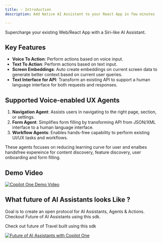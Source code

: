 ```yaml
---
title: 💡 Introduction
description: Add Native AI Assistant to your React App in few minutes

---
```


Supercharge your existing Web/React App with a Siri-like AI Assistant.


## Key Features

- **Voice To Action**: Perform actions based on voice input.
- **Text To Action**: Perform actions based on text input.
- **Screen Embeddings**: Auto create embeddings on current screen data to generate better context based on current user queries.
- **Text Interface for API**: Transform an existing API to support a human language interface for both requests and responses.


## Supported Voice-enabled UX Agents

1. **Navigation Agent**: Assists users in navigating to the right page, section, or settings.
2. **Form Agent**: Simplifies form filling by transforming API from JSON/XML interface to a human language interface.
3. **Workflow Agents**: Enables hands-free capability to perform existing UI/UX tasks and workflows.

These agents focuses on reducing learning curve for user and enalbes handsfree expereince for content discovery, feature discovery, user onboarding and form filling.

## Demo Video

[![Copilot One Demo Video](https://img.youtube.com/vi/gYynr1xRLeU/0.jpg)](https://www.youtube.com/watch?v=gYynr1xRLeU)


## What future of AI Assistants looks Like ?
Goal is to create an open protocol for AI Assistants, Agents & Actions. Checkout Future of AI Assistants using this sdk.

Check out future of Travel built using this sdk

[![Future of AI Assistants with Copilot One](https://img.youtube.com/vi/t2e0CThWZUE/0.jpg)](https://www.youtube.com/watch?v=t2e0CThWZUE)